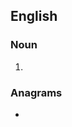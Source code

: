 ==English==

===Noun===
{{head|en|noun plural form}}

# {{plural of|demur|lang=en}}

===Anagrams===
* {{anagrams|en|Duresm|MUDers}}